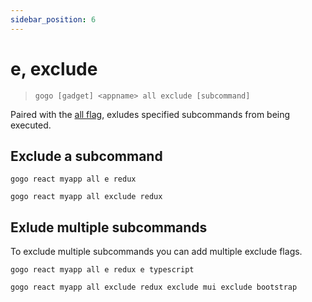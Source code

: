 ```yaml
---
sidebar_position: 6
---
```



# e, exclude

> `gogo [gadget] <appname> all exclude [subcommand]`

Paired with the [all flag](all), exludes specified subcommands from being executed.

## Exclude a subcommand

<Tabs>
  <TabItem value="e" label="e" default>

    gogo react myapp all e redux
  </TabItem>

  <TabItem value="exclude" label="exclude">

    gogo react myapp all exclude redux
  </TabItem>
</Tabs>

## Exlude multiple subcommands

To exclude multiple subcommands you can add multiple exclude flags.

<Tabs>
  <TabItem value="e" label="e" default>

    gogo react myapp all e redux e typescript
  </TabItem>

  <TabItem value="exclude" label="exclude">

    gogo react myapp all exclude redux exclude mui exclude bootstrap
  </TabItem>
</Tabs>
